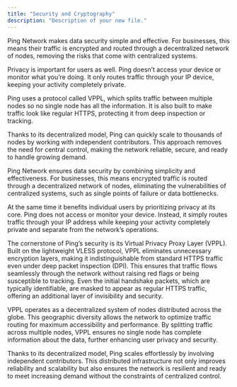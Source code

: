 ```yaml
---
title: "Security and Cryptography"
description: "Description of your new file."
---
```


Ping Network makes data security simple and effective. For businesses, this means their traffic is encrypted and routed through a decentralized network of nodes, removing the risks that come with centralized systems.

Privacy is important for users as well. Ping doesn’t access your device or monitor what you’re doing. It only routes traffic through your IP device, keeping your activity completely private.

Ping uses a protocol called VPPL, which splits traffic between multiple nodes so no single node has all the information. It is also built to make traffic look like regular HTTPS, protecting it from deep inspection or tracking.

Thanks to its decentralized model, Ping can quickly scale to thousands of nodes by working with independent contributors. This approach removes the need for central control, making the network reliable, secure, and ready to handle growing demand.

Ping Network ensures data security by combining simplicity and effectiveness. For businesses, this means encrypted traffic is routed through a decentralized network of nodes, eliminating the vulnerabilities of centralized systems, such as single points of failure or data bottlenecks.

At the same time it benefits individual users by prioritizing privacy at its core. Ping does not access or monitor your device. Instead, it simply routes traffic through your IP address while keeping your activity completely private and separate from the network’s operations.

The cornerstone of Ping’s security is its Virtual Privacy Proxy Layer (VPPL). Built on the lightweight VLESS protocol, VPPL eliminates unnecessary encryption layers, making it indistinguishable from standard HTTPS traffic even under deep packet inspection (DPI). This ensures that traffic flows seamlessly through the network without raising red flags or being susceptible to tracking. Even the initial handshake packets, which are typically identifiable, are masked to appear as regular HTTPS traffic, offering an additional layer of invisibility and security.

VPPL operates as a decentralized system of nodes distributed across the globe. This geographic diversity allows the network to optimize traffic routing for maximum accessibility and performance. By splitting traffic across multiple nodes, VPPL ensures no single node has complete information about the data, further enhancing user privacy and security.

Thanks to its decentralized model, Ping scales effortlessly by involving independent contributors. This distributed infrastructure not only improves reliability and scalability but also ensures the network is resilient and ready to meet increasing demand without the constraints of centralized control.